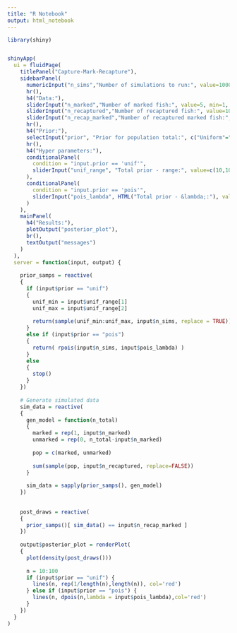 ```yaml
---
title: "R Notebook"
output: html_notebook
---
```


```r
library(shiny)


shinyApp(
  ui = fluidPage(
    titlePanel("Capture-Mark-Recapture"),
    sidebarPanel(
      numericInput("n_sims","Number of simulations to run:", value=10000, min=1000, max=1e6),
      hr(),
      h4("Data:"),
      sliderInput("n_marked","Number of marked fish:", value=5, min=1, max=20),
      sliderInput("n_recaptured","Number of recaptured fish:", value=10, min=1, max=20),
      sliderInput("n_recap_marked","Number of recaptured marked fish:", value=3, min=1, max=10),
      hr(),
      h4("Prior:"),
      selectInput("prior", "Prior for population total:", c("Uniform"="unif", "Poisson"="pois")),
      hr(),
      h4("Hyper parameters:"),
      conditionalPanel(
        condition = "input.prior == 'unif'",
        sliderInput("unif_range", "Total prior - range:", value=c(10,100), min=10, max=100)
      ),
      conditionalPanel(
        condition = "input.prior == 'pois'",
        sliderInput("pois_lambda", HTML("Total prior - &lambda;:"), value=35, min=10, max=100)
      )
    ),
    mainPanel(
      h4("Results:"),
      plotOutput("posterior_plot"),
      br(),
      textOutput("messages")
    )
  ),
  server = function(input, output) {
    
    prior_samps = reactive(
    {
      if (input$prior == "unif")
      {
        unif_min = input$unif_range[1]
        unif_max = input$unif_range[2]
        
        return(sample(unif_min:unif_max, input$n_sims, replace = TRUE))
      }
      else if (input$prior == "pois")
      {
        return( rpois(input$n_sims, input$pois_lambda) )
      }
      else
      {
        stop()
      }
    })
    
    # Generate simulated data
    sim_data = reactive(
    {
      gen_model = function(n_total)
      {
        marked = rep(1, input$n_marked)
        unmarked = rep(0, n_total-input$n_marked)
        
        pop = c(marked, unmarked)
        
        sum(sample(pop, input$n_recaptured, replace=FALSE))
      }  
      
      sim_data = sapply(prior_samps(), gen_model)
    })
      
    
    post_draws = reactive(
    {
      prior_samps()[ sim_data() == input$n_recap_marked ]
    })
    
    output$posterior_plot = renderPlot(
    {
      plot(density(post_draws()))
    
      n = 10:100
      if (input$prior == "unif") {
        lines(n, rep(1/length(n),length(n)), col='red')
      } else if (input$prior == "pois") {
        lines(n, dpois(n,lambda = input$pois_lambda),col='red')
      }    
    })
  }
)


```